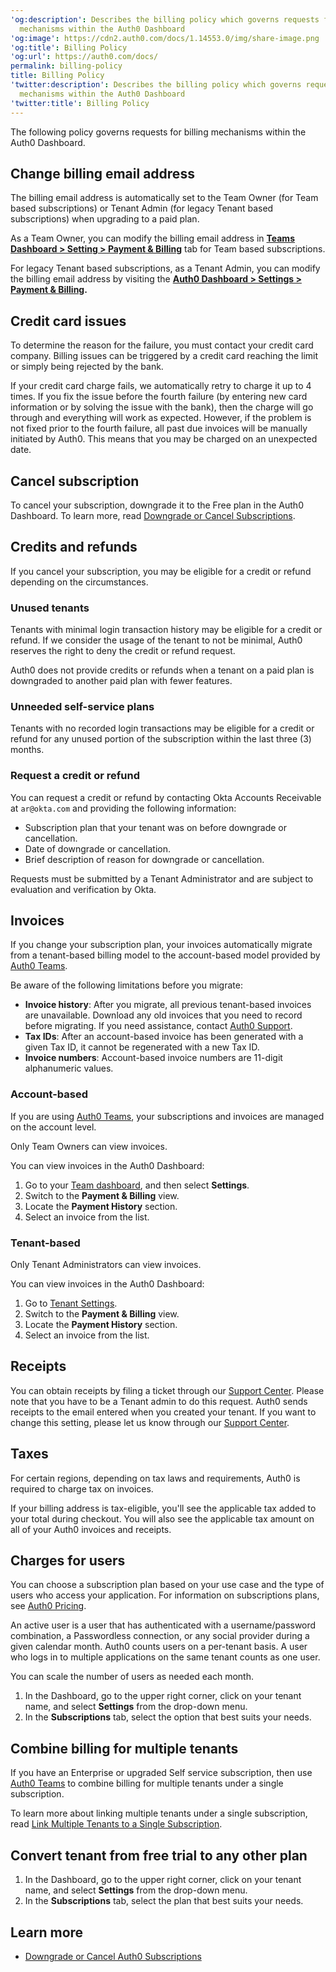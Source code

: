 ---
'og:description': Describes the billing policy which governs requests for billing
  mechanisms within the Auth0 Dashboard
'og:image': https://cdn2.auth0.com/docs/1.14553.0/img/share-image.png
'og:title': Billing Policy
'og:url': https://auth0.com/docs/
permalink: billing-policy
title: Billing Policy
'twitter:description': Describes the billing policy which governs requests for billing
  mechanisms within the Auth0 Dashboard
'twitter:title': Billing Policy
---
The following policy governs requests for billing mechanisms within the <Tooltip tip="Auth0 Dashboard: Auth0's main product to configure your services." cta="View Glossary" href="/docs/glossary?term=Auth0+Dashboard">Auth0 Dashboard</Tooltip>.

## Change billing email address

The billing email address is automatically set to the Team Owner (for Team based subscriptions) or Tenant Admin (for legacy Tenant based subscriptions) when upgrading to a paid plan.

As a Team Owner, you can modify the billing email address in [**Teams Dashboard > Setting > Payment & Billing**](https://manage.auth0.com/#/tenant/) tab for Team based subscriptions.

For legacy Tenant based subscriptions, as a Tenant Admin, you can modify the billing email address by visiting the [**Auth0 Dashboard > Settings > Payment & Billing**](https://manage.auth0.com/#/tenant/)**.**

## Credit card issues

To determine the reason for the failure, you must contact your credit card company. Billing issues can be triggered by a credit card reaching the limit or simply being rejected by the bank.

If your credit card charge fails, we automatically retry to charge it up to 4 times. If you fix the issue before the fourth failure (by entering new card information or by solving the issue with the bank), then the charge will go through and everything will work as expected. However, if the problem is not fixed prior to the fourth failure, all past due invoices will be manually initiated by Auth0. This means that you may be charged on an unexpected date.

## Cancel subscription

To cancel your subscription, downgrade it to the Free plan in the Auth0 Dashboard. To learn more, read [Downgrade or Cancel Subscriptions](/docs/troubleshoot/customer-support/manage-subscriptions/downgrade-or-cancel-subscriptions).

## Credits and refunds

If you cancel your subscription, you may be eligible for a credit or refund depending on the circumstances.

### Unused tenants

Tenants with minimal login transaction history may be eligible for a credit or refund. If we consider the usage of the tenant to not be minimal, Auth0 reserves the right to deny the credit or refund request.

Auth0 does not provide credits or refunds when a tenant on a paid plan is downgraded to another paid plan with fewer features.

### Unneeded self-service plans

Tenants with no recorded login transactions may be eligible for a credit or refund for any unused portion of the subscription within the last three (3) months.

### Request a credit or refund

You can request a credit or refund by contacting Okta Accounts Receivable at `ar@okta.com` and providing the following information:

* Subscription plan that your tenant was on before downgrade or cancellation.
* Date of downgrade or cancellation.
* Brief description of reason for downgrade or cancellation.

Requests must be submitted by a Tenant Administrator and are subject to evaluation and verification by Okta.

## Invoices

<Warning>

If you change your subscription plan, your invoices automatically migrate from a tenant-based billing model to the account-based model provided by [Auth0 Teams](/docs/get-started/auth0-teams).

Be aware of the following limitations before you migrate:

* **Invoice history**: After you migrate, all previous tenant-based invoices are unavailable. Download any old invoices that you need to record before migrating. If you need assistance, contact [Auth0 Support](https://support.auth0.com).
* **Tax IDs**: After an account-based invoice has been generated with a given Tax ID, it cannot be regenerated with a new Tax ID.
* **Invoice numbers**: Account-based invoice numbers are 11-digit alphanumeric values.

</Warning>

### Account-based

If you are using [Auth0 Teams](/docs/get-started/auth0-teams), your subscriptions and invoices are managed on the account level.

<Callout icon="file-lines" color="#0EA5E9" iconType="regular">

Only Team Owners can view invoices.

</Callout>

You can view invoices in the Auth0 Dashboard:

1. Go to your [Team dashboard](/docs/get-started/auth0-teams/tenant-management), and then select **Settings**.
2. Switch to the **Payment & Billing** view.
3. Locate the **Payment History** section.
4. Select an invoice from the list.

### Tenant-based

<Callout icon="file-lines" color="#0EA5E9" iconType="regular">

Only Tenant Administrators can view invoices.

</Callout>

You can view invoices in the Auth0 Dashboard:

1. Go to [Tenant Settings](https://manage.auth0.com/#/tenant).
2. Switch to the **Payment & Billing** view.
3. Locate the **Payment History** section.
4. Select an invoice from the list.

## Receipts

You can obtain receipts by filing a ticket through our [Support Center](https://support.auth0.com). Please note that you have to be a Tenant admin to do this request. Auth0 sends receipts to the email entered when you created your tenant. If you want to change this setting, please let us know through our [Support Center](https://support.auth0.com).

## Taxes

For certain regions, depending on tax laws and requirements, Auth0 is required to charge tax on invoices.

If your billing address is tax-eligible, you'll see the applicable tax added to your total during checkout. You will also see the applicable tax amount on all of your Auth0 invoices and receipts.

## Charges for users

You can choose a subscription plan based on your use case and the type of users who access your application. For information on subscriptions plans, see [Auth0 Pricing](https://auth0.com/pricing/).

An active user is a user that has authenticated with a username/password combination, a <Tooltip tip="Passwordless: Form of authentication that does not rely on a password as the first factor." cta="View Glossary" href="/docs/glossary?term=Passwordless">Passwordless</Tooltip> connection, or any social provider during a given calendar month. Auth0 counts users on a per-tenant basis. A user who logs in to multiple applications on the same tenant counts as one user.

You can scale the number of users as needed each month.

1. In the Dashboard, go to the upper right corner, click on your tenant name, and select **Settings** from the drop-down menu.
2. In the **Subscriptions** tab, select the option that best suits your needs.

## Combine billing for multiple tenants

If you have an Enterprise or upgraded Self service subscription, then use [Auth0 Teams](/docs/get-started/auth0-teams) to combine billing for multiple tenants under a single subscription.

To learn more about linking multiple tenants under a single subscription, read [Link Multiple Tenants to a Single Subscription](/docs/get-started/auth0-overview/create-tenants/child-tenants).

## Convert tenant from free trial to any other plan

1. In the Dashboard, go to the upper right corner, click on your tenant name, and select **Settings** from the drop-down menu.
2. In the **Subscriptions** tab, select the plan that best suits your needs.

## Learn more

* [Downgrade or Cancel Auth0 Subscriptions](/docs/troubleshoot/customer-support/manage-subscriptions/downgrade-or-cancel-subscriptions)